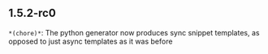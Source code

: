 ## 1.5.2-rc0
`*(chore)*`: The python generator now produces sync snippet templates, as opposed to just async templates as it was before

